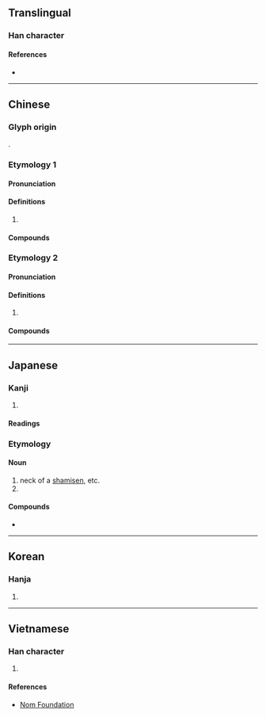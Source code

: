 {{also|桌|櫂}}
{{character info/new}}
==Translingual==

===Han character===
{{Han char|rn=75|rad=木|as=08|sn=12|four=41946|canj=DYAJ|ids=⿰木卓}}

====References====
* {{Han ref|kx=0535.030|dkj=14992|dj=0922.220|hdz=21231.030|uh=68F9|ud=26873|bh=B4CD|bd=46285}}

----

==Chinese==

===Glyph origin===
{{Han etym}}
{{Han compound|木|卓|ls=psc|c1=s|c2=p}}.

===Etymology 1===
{{zh-forms|alt=*櫂}}

====Pronunciation====
{{zh-pron
|m=zhào
|c=zaau6
|mc=y
|oc=y
|ma=
|cat=v,n
}}

====Definitions====
{{zh-hanzi}}

# {{zh-alt-form|*櫂}}

====Compounds====
{{zh-der|弭棹|桂棹|棹歌|棹郎|櫓棹|歸棹|返棹|飛棹}}

===Etymology 2===
{{zh-forms|alt=桌}}

====Pronunciation====
{{zh-pron
|m=zhuō
|c=zoek3
|ma=
|cat=n
}}

====Definitions====
{{zh-hanzi}}

# {{zh-alt-form|桌|tr=-}}

====Compounds====
{{zh-der|油棹}}

----

==Japanese==

===Kanji===
{{ja-kanji|grade=|rs=木08}}

# {{defn|lang=ja|sort=木08}}

====Readings====
{{ja-readings
|goon=じょう<でう,　たく
|kanon=たく, とう<たう
|kun=さお-<さを-, こ-ぐ
}}

===Etymology===
{{rfe|ja}}

====Noun====
{{ja-noun|さお|hhira=さを}}

# neck of a [[shamisen]], etc.
# {{alternative form of|lang=ja|竿||rod, pole}}

====Compounds====
* {{ja-r|太%棹%三%味%線|ふと%ざお% しゃ%み%せん}}

----

==Korean==

===Hanja===
{{ko-hanja|hangeul=도|eumhun=|rv=do|mr=to|y=to}}

# {{defn|lang=ko|sort=木08}}

----

==Vietnamese==

===Han character===
{{vi-readings|rs=木08|hanviet=[[chèo]], [[trạo]], [[chác]], [[dậu]], [[địu]]}}

# {{defn|lang=vi|sort=木08}}

====References====
* [http://nomfoundation.org/common/nom_details.php?codepoint=68f9 Nom Foundation]
